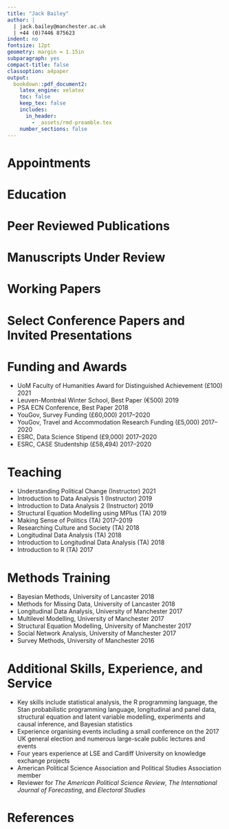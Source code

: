 ```yaml
---
title: "Jack Bailey"
author: |
  | jack.bailey@manchester.ac.uk
  | +44 (0)7446 875623
indent: no
fontsize: 12pt
geometry: margin = 1.15in
subparagraph: yes
compact-title: false
classoption: a4paper
output: 
  bookdown::pdf_document2: 
    latex_engine: xelatex
    toc: false
    keep_tex: false
    includes:
      in_header:
        - _assets/rmd-preamble.tex
    number_sections: false
---
```


# Appointments
\begin{minipage}[t]{\linewidth}
\textbf{Research Associate on the British Election Study} \hfill 2020--2023\\
\emph{The University of Manchester}\\
\end{minipage}

\begin{minipage}[t]{\linewidth}
\textbf{Visiting Fellow} \hfill Sept--Dec 2019\\
\emph{The University of Texas at Austin}
\end{minipage}


# Education

\begin{minipage}[t]{\linewidth}
\textbf{PhD Politics} \hfill 2017--Present\\
\emph{The University of Manchester}\\
\end{minipage}

\begin{minipage}[t]{\linewidth}
\textbf{PGDip Social Research Methods and Statistics (Distinction)} \hfill 2016--2017\\
\emph{The University of Manchester}\\
\end{minipage}

\begin{minipage}[t]{\linewidth}
\textbf{MA Politics (Distinction)} \hfill 2011--2012 \\
\emph{The University of Sheffield}\\
\end{minipage}

\begin{minipage}[t]{\linewidth}
\textbf{BA (Hons.) Business Management} \hfill 2008--2011 \\
\emph{The University of Sheffield}
\end{minipage}


# Peer Reviewed Publications

\begin{minipage}[t]{\linewidth}
Bailey, J. (2021). Political Surveys Bias Self-Reported Economic Perceptions. \emph{Public Opinion Quarterly}. Available at: https://doi.org/10.33774/apsa-2021-13lpq.\\
\end{minipage}

\begin{minipage}[t]{\linewidth}
Mellon, J.; Bailey, J. \& Prosser, C. (2021). How Do Coronavirus Attitudes Fit into Britain's Ideological Landscape? \emph{Parliamentry Affairs}. Available at: https://doi.org/10.1093/pa/gsab030.\\
\end{minipage}

\begin{minipage}[t]{\linewidth}
Fieldhouse, E.; Cutts, D. \& Bailey, J. (2020). Who cares if you vote? Partisan pressure and social norms of voting. \emph{Political Behavior}. Available at: https://doi.org/10.1007/s11109-020-09661-y.\\
\end{minipage}

\begin{minipage}[t]{\linewidth}
Bailey, J. (2019). The fact remains: Party ID moderates how voters respond to economic change. \emph{Electoral Studies}, 61(102071). Available at: https://doi.org/10.1016/j.electstud.2019.102071.\\
\end{minipage}

# Manuscripts Under Review

\begin{minipage}[t]{\linewidth}
Bailey, J.; Sanders, A.; Barclay, A. \& McDonnell A. Voting at the Intersection of Sexuality and Gender.\\
\end{minipage}

# Working Papers

\begin{minipage}[t]{\linewidth}
Bailey, J. What's the Half-Life of the Economic Vote? (About a Year and a Half). Available at: https://doi.org/10.33774/apsa-2021-kdrwl-v3\\
\end{minipage}


# Select Conference Papers and Invited Presentations

\begin{minipage}[t]{\linewidth}
\textbf{What's the Half-Life of the Economic Vote? (About a Year and a Half)} \hfill Apr. 2021 \\
\emph{Midwest Political Science Assocation Conference, 2021}\\
\end{minipage}

\begin{minipage}[t]{\linewidth}
\textbf{What's the Half-Life of the Economic Vote? (About a Year and a Half)} \hfill Oct. 2020 \\
\emph{Political Behaviour Colloquium, European University Institute}\\
\end{minipage}

\begin{minipage}[t]{\linewidth}
\textbf{Voting at the Intersection of Sexuality and Gender} \hfill Oct. 2020 \\
\emph{Queer Politics at Princeton, Princeton University}\\
\end{minipage}

\begin{minipage}[t]{\linewidth}
\textbf{Causal Inference for Ordinal Outcome Variables} \hfill 2020 \\
\emph{PSA Political Methodology Conference}\\
\end{minipage}

\begin{minipage}[t]{\linewidth}
\textbf{The Behaviour of Gay, Lesbian, and Bisexual Voters in Britain} \hfill 2019 \\
\emph{American Political Science Association Conference}\\
\end{minipage}

\begin{minipage}[t]{\linewidth}
\textbf{The Behaviour of Gay, Lesbian, and Bisexual Voters in Britain} \hfill 2019 \\
\emph{Political Studies Association Conference}\\
\end{minipage}

\begin{minipage}[t]{\linewidth}
\textbf{Imperfect Perceptions: How Latent Confounding Explains the Economic Vote} \hfill 2019 \\
\emph{Leuven-Montréal Winter School on Elections}\\
\end{minipage}

\begin{minipage}[t]{\linewidth}
\textbf{Party ID Moderates How Voters Respond to Economic Change} \hfill 2019 \\
\emph{Political Studies Association Conference}\\
\end{minipage}

\begin{minipage}[t]{\linewidth}
\textbf{Structural Equation Modelling for Political Research} \hfill 2018 \\
\emph{PSA Political Psychology Conference}\\
\end{minipage}

\begin{minipage}[t]{\linewidth}
\textbf{Competing Competence: A New Model of the Economic Vote} \hfill 2018 \\
\emph{Elections, Public Opinion, and Parties Conference}\\
\end{minipage}

<!-- \begin{minipage}[t]{\linewidth} -->
<!-- \textbf{Affective Asymmetry: Party ID Moderates Voters’ Responsiveness to Economic Change} \hfill 2018 \\ -->
<!-- \emph{Political Studies Association Early Careers Network Conference} -->
<!-- \end{minipage} -->


# Funding and Awards

* UoM Faculty of Humanities Award for Distinguished Achievement (£100) \hfill 2021
* Leuven-Montréal Winter School, Best Paper (€500) \hfill 2019
* PSA ECN Conference, Best Paper \hfill 2018
* YouGov, Survey Funding (£60,000) \hfill 2017--2020
* YouGov, Travel and Accommodation Research Funding (£5,000) \hfill 2017--2020
* ESRC, Data Science Stipend (£9,000) \hfill 2017--2020
* ESRC, CASE Studentship (£58,494) \hfill 2017--2020


# Teaching
* Understanding Political Change (Instructor) \hfill 2021
* Introduction to Data Analysis 1 (Instructor) \hfill 2019
* Introduction to Data Analysis 2 (Instructor) \hfill 2019
* Structural Equation Modelling using MPlus (TA) \hfill 2019
* Making Sense of Politics (TA) \hfill 2017--2019
* Researching Culture and Society (TA) \hfill 2018
* Longitudinal Data Analysis (TA) \hfill 2018
* Introduction to Longitudinal Data Analysis (TA) \hfill 2018
* Introduction to R (TA) \hfill 2017


# Methods Training

* Bayesian Methods, University of Lancaster \hfill 2018
* Methods for Missing Data, University of Lancaster \hfill 2018
* Longitudinal Data Analysis, University of Manchester \hfill 2017
* Multilevel Modelling, University of Manchester \hfill 2017
* Structural Equation Modelling, University of Manchester \hfill 2017
* Social Network Analysis, University of Manchester \hfill 2017
* Survey Methods, University of Manchester \hfill 2016


# Additional Skills, Experience, and Service

* Key skills include statistical analysis, the R programming language, the Stan probabilistic programming language, longitudinal and panel data, structural equation and latent variable modelling, experiments and causal inference, and Bayesian statistics
* Experience organising events including a small conference on the 2017 UK general election and numerous large-scale public lectures and events
* Four years experience at LSE and Cardiff University on knowledge exchange projects
* American Political Science Association and Political Studies Association member
* Reviewer for *The American Political Science Review*, *The International Journal of Forecasting*, and *Electoral Studies*


# References

\begin{minipage}[t]{0.45\linewidth}
\textbf{Prof Edward Fieldhouse}\\
Professor of Social and Political Science,\\
University of Manchester\\
\emph{ed.fieldhouse@manchester.ac.uk}
\end{minipage}
\hfill
\begin{minipage}[t]{0.45\linewidth}
\textbf{Dr Marta Cantijoch Cunill}\\
Lecturer in Political Science,\\
University of Manchester\\
\emph{marta.cantijoch@manchester.ac.uk}
\end{minipage}

\vspace{.5cm}

\begin{minipage}[t]{0.45\linewidth}
\textbf{Dr Jonathan Mellon}\\
Senior Lecturer in Political Science,\\
University of Manchester\\
\emph{jonathan.mellon@manchester.ac.uk}
\end{minipage}
\hfill
\begin{minipage}[t]{0.45\linewidth}
\textbf{Prof Christopher Wlezien}\\
Hogg Professor of Government,\\
The University of Texas at Austin\\
\emph{wlezien@austin.utexas.edu}
\end{minipage}